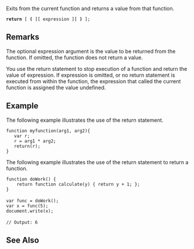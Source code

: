 Exits from the current function and returns a value from that function.

 '''return''' [ '''(''' ][ expression ][ ''')''' ];

==Remarks==
The optional expression argument is the value to be returned from the function. If omitted, the function does not return a value.

You use the return statement to stop execution of a function and return the value of expression. If expression is omitted, or no return statement is executed from within the function, the expression that called the current function is assigned the value undefined.


==Example==
The following example illustrates the use of the return statement.

 function myfunction(arg1, arg2){
    var r;
    r = arg1 * arg2;
    return(r);
 }
The following example illustrates the use of the return statement to return a function.

 function doWork() {
     return function calculate(y) { return y + 1; };
 }
 
 var func = doWork();
 var x = func(5);
 document.write(x);
 
 // Output: 6

==See Also==

              
